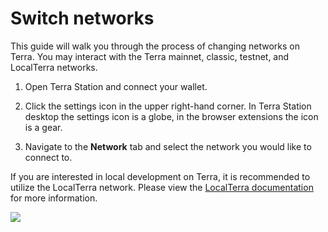 
# Switch networks

This guide will walk you through the process of changing networks on Terra.  You may interact with the Terra mainnet, classic, testnet, and LocalTerra networks.

1. Open Terra Station and connect your wallet.

2. Click the settings icon in the upper right-hand corner.  In Terra Station desktop the settings icon is a globe, in the browser extensions the icon is a gear.

3. Navigate to the **Network** tab and select the network you would like to connect to.

<Admonition type="tip" icon="💡" title="LocalTerra for local development">

If you are interested in local development on Terra, it is recommended to utilize the LocalTerra network.  Please view the [LocalTerra documentation](../../develop/localterra/README.mdx) for more information.

</Admonition>

<img className="readme-img-md" src="/img/screens/network.png" />
